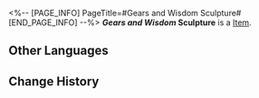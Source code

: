 <%-- [PAGE_INFO]
PageTitle=#Gears and Wisdom Sculpture#
[END_PAGE_INFO] --%>
{{Item Infobox
|title       = ''Gears and Wisdom'' Sculpture
|id          = 250015
|image       = Item ''Gears and Wisdom'' Sculpture.png
|type        = 
|invCategory = 
|rarity      = 1
|effect      = 
|description = 
}}
'''''Gears and Wisdom'' Sculpture''' is a [[Item]].

==Other Languages==
{{Other Languages
|en   = ''Gears and Wisdom'' Sculpture
|zhs  = 艺术雕塑《「齿轮与智慧」》
|zht  = 藝術雕塑「齒輪與智慧」
|ja   = 芸術彫刻『歯車と知恵』
|ko   = 조각상 ≪「톱니바퀴와 지혜」≫
|es   = Escultura "Engranajes y sabiduría"
|fr   = Sculpture ''Rouages et Sagesse''
|ru   = Скульптура «Шестерни и мудрость»
|th   = ประติมากรรม "ฟันเฟืองกับปัญญา"
|vi   = Bức Tượng Nghệ Thuật "Bánh Răng Và Trí Tuệ"
|de   = Skulptur „Zahnräder und Weisheit“
|id   = Patung Seni "Gir dan Kebijaksanaan"
|pt   = Escultura "Engrenagens e Sabedoria"
}}

==Change History==
{{Change History|1.1}}